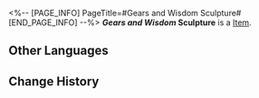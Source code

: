 <%-- [PAGE_INFO]
PageTitle=#Gears and Wisdom Sculpture#
[END_PAGE_INFO] --%>
{{Item Infobox
|title       = ''Gears and Wisdom'' Sculpture
|id          = 250015
|image       = Item ''Gears and Wisdom'' Sculpture.png
|type        = 
|invCategory = 
|rarity      = 1
|effect      = 
|description = 
}}
'''''Gears and Wisdom'' Sculpture''' is a [[Item]].

==Other Languages==
{{Other Languages
|en   = ''Gears and Wisdom'' Sculpture
|zhs  = 艺术雕塑《「齿轮与智慧」》
|zht  = 藝術雕塑「齒輪與智慧」
|ja   = 芸術彫刻『歯車と知恵』
|ko   = 조각상 ≪「톱니바퀴와 지혜」≫
|es   = Escultura "Engranajes y sabiduría"
|fr   = Sculpture ''Rouages et Sagesse''
|ru   = Скульптура «Шестерни и мудрость»
|th   = ประติมากรรม "ฟันเฟืองกับปัญญา"
|vi   = Bức Tượng Nghệ Thuật "Bánh Răng Và Trí Tuệ"
|de   = Skulptur „Zahnräder und Weisheit“
|id   = Patung Seni "Gir dan Kebijaksanaan"
|pt   = Escultura "Engrenagens e Sabedoria"
}}

==Change History==
{{Change History|1.1}}